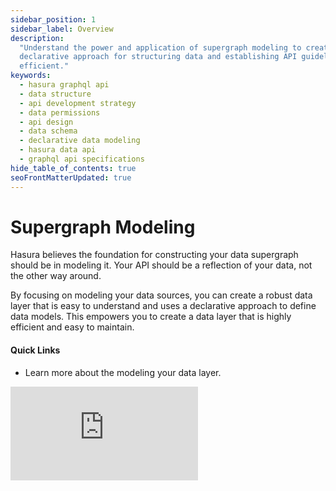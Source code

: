 ```yaml
---
sidebar_position: 1
sidebar_label: Overview
description:
  "Understand the power and application of supergraph modeling to create robust Hasura GraphQL APIs. Learn the
  declarative approach for structuring data and establishing API guidelines, making it reader-friendly and highly
  efficient."
keywords:
  - hasura graphql api
  - data structure
  - api development strategy
  - data permissions
  - api design
  - data schema
  - declarative data modeling
  - hasura data api
  - graphql api specifications
hide_table_of_contents: true
seoFrontMatterUpdated: true
---
```



# Supergraph Modeling

<div className="overview-header">
  <div className="overview-text">
    <p>
      Hasura believes the foundation for constructing your data supergraph should be in modeling it. Your API should be a 
      reflection of your data, not the other way around.
    </p>
    <p>
      By focusing on modeling your data sources, you can create a robust data layer that is easy to understand and uses a
      declarative approach to define data models. This empowers you to create a data layer that is highly efficient and
      easy to maintain.
    </p>
    <h4>Quick Links</h4>
    <ul>
      <li>
        <Link to="/supergraph-modeling/introduction/">Learn more about the modeling your data layer.</Link>
      </li>
    </ul>

  </div>
 <iframe
        src="https://www.youtube.com/embed/jXiDgAjwfLs"
        frameBorder="0"
        allow="accelerometer; autoplay; encrypted-media; gyroscope; picture-in-picture"
        allowFullScreen
      />
</div>

<div className="overview-gallery">
  <Link to="/supergraph-modeling/types/">
    <div className="card">
      <h3>Learn about types</h3>
      <p>Learn more about the types available to you as you model your supergraph.</p>
    </div>
  </Link>
  <Link to="/supergraph-modeling/models/">
    <div className="card">
      <h3>Create models</h3>
      <p>Models act as the building blocks for your supergraph. Learn how to create them.</p>
    </div>
  </Link>
  <Link to="/supergraph-modeling/permissions">
    <div className="card">
      <h3>Define permissions</h3>
      <p>
        Permissions give you a simple, declarative means of determining user roles with fine-grained access control.
      </p>
    </div>
  </Link>
</div>
